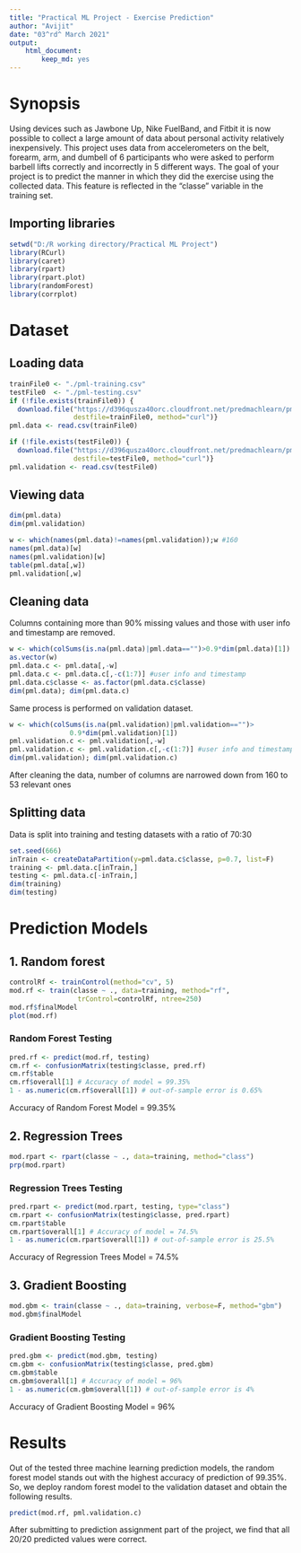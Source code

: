 ---
title: "Practical ML Project - Exercise Prediction"
author: "Avijit"
date: "03^rd^ March 2021"
output:
    html_document:
        keep_md: yes
---

# Synopsis

Using devices such as Jawbone Up, Nike FuelBand, and Fitbit it is now possible to collect a large amount of data about personal activity relatively inexpensively. This project uses data from accelerometers on the belt, forearm, arm, and dumbell of 6 participants who were asked to perform barbell lifts correctly and incorrectly in 5 different ways. The goal of your project is to predict the manner in which they did the exercise using the collected data. This feature is reflected in the "classe" variable in the training set.

## Importing libraries
```{r load-packages, warning=FALSE, message=FALSE, cache=TRUE}
setwd("D:/R working directory/Practical ML Project")
library(RCurl)
library(caret)
library(rpart)
library(rpart.plot)
library(randomForest)
library(corrplot)
```
# Dataset
## Loading data
```{r loading data, cache=TRUE}
trainFile0 <- "./pml-training.csv"
testFile0  <- "./pml-testing.csv"
if (!file.exists(trainFile0)) {
  download.file("https://d396qusza40orc.cloudfront.net/predmachlearn/pml-training.csv",
                destfile=trainFile0, method="curl")}
pml.data <- read.csv(trainFile0)

if (!file.exists(testFile0)) {
  download.file("https://d396qusza40orc.cloudfront.net/predmachlearn/pml-testing.csv",
                destfile=testFile0, method="curl")}
pml.validation <- read.csv(testFile0)
```

## Viewing data
```{r viewing data, cache=TRUE}
dim(pml.data)
dim(pml.validation)

w <- which(names(pml.data)!=names(pml.validation));w #160
names(pml.data)[w]
names(pml.validation)[w]
table(pml.data[,w])
pml.validation[,w]
```

## Cleaning data
Columns containing more than 90% missing values and those with user info and timestamp are removed.
```{r cleaning data 1, cache=TRUE}
w <- which(colSums(is.na(pml.data)|pml.data=="")>0.9*dim(pml.data)[1])
as.vector(w)
pml.data.c <- pml.data[,-w]
pml.data.c <- pml.data.c[,-c(1:7)] #user info and timestamp
pml.data.c$classe <- as.factor(pml.data.c$classe)
dim(pml.data); dim(pml.data.c)
```
Same process is performed on validation dataset.
```{r cleaning data 2, cache=TRUE}
w <- which(colSums(is.na(pml.validation)|pml.validation=="")>
               0.9*dim(pml.validation)[1])
pml.validation.c <- pml.validation[,-w]
pml.validation.c <- pml.validation.c[,-c(1:7)] #user info and timestamp
dim(pml.validation); dim(pml.validation.c)
```
After cleaning the data, number of columns are narrowed down from 160 to 53 relevant ones

## Splitting data
Data is split into training and testing datasets with a ratio of 70:30
```{r splitting data, cache=TRUE}
set.seed(666)
inTrain <- createDataPartition(y=pml.data.c$classe, p=0.7, list=F)
training <- pml.data.c[inTrain,]
testing <- pml.data.c[-inTrain,]
dim(training)
dim(testing)
```

# Prediction Models
## 1. Random forest
```{r random forest, cache=TRUE}
controlRf <- trainControl(method="cv", 5)
mod.rf <- train(classe ~ ., data=training, method="rf",
                 trControl=controlRf, ntree=250)
mod.rf$finalModel
plot(mod.rf)
```

### Random Forest Testing
```{r rf testing, cache=TRUE}
pred.rf <- predict(mod.rf, testing)
cm.rf <- confusionMatrix(testing$classe, pred.rf)
cm.rf$table
cm.rf$overall[1] # Accuracy of model = 99.35%
1 - as.numeric(cm.rf$overall[1]) # out-of-sample error is 0.65%
```
Accuracy of Random Forest Model = 99.35%

## 2. Regression Trees
```{r rpart, cache=TRUE}
mod.rpart <- rpart(classe ~ ., data=training, method="class")
prp(mod.rpart)
```

### Regression Trees Testing

```{r rpart testing, cache=TRUE}
pred.rpart <- predict(mod.rpart, testing, type="class")
cm.rpart <- confusionMatrix(testing$classe, pred.rpart)
cm.rpart$table
cm.rpart$overall[1] # Accuracy of model = 74.5%
1 - as.numeric(cm.rpart$overall[1]) # out-of-sample error is 25.5%
```
Accuracy of Regression Trees Model = 74.5%

## 3. Gradient Boosting
```{r gbm, cache=TRUE}
mod.gbm <- train(classe ~ ., data=training, verbose=F, method="gbm")
mod.gbm$finalModel
```
### Gradient Boosting Testing
```{r gbm testing, cache=TRUE}
pred.gbm <- predict(mod.gbm, testing)
cm.gbm <- confusionMatrix(testing$classe, pred.gbm)
cm.gbm$table
cm.gbm$overall[1] # Accuracy of model = 96%
1 - as.numeric(cm.gbm$overall[1]) # out-of-sample error is 4%
```
Accuracy of Gradient Boosting Model = 96%

# Results
Out of the tested three machine learning prediction models, the random forest model stands out with the highest accuracy of prediction of 99.35%. So, we deploy random forest model to the validation dataset and obtain the following results.
```{r, cache=TRUE}
predict(mod.rf, pml.validation.c)
```
After submitting to prediction assignment part of the project, we find that all 20/20 predicted values were correct.